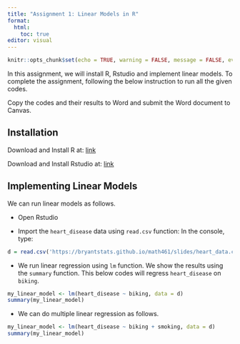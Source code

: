 ```yaml
---
title: "Assignment 1: Linear Models in R"
format: 
  html: 
    toc: true
editor: visual
---
```


```r
knitr::opts_chunk$set(echo = TRUE, warning = FALSE, message = FALSE, eval = FALSE)
```

In this assignment, we will install R, Rstudio and implement linear models. To complete the assignment, following the below instruction to run all the given codes.

Copy the codes and their results to Word and submit the Word document to Canvas.

## Installation

Download and Install R at: [link](https://cran.r-project.org/bin/windows/base/R-4.3.2-win.exe)

Download and Install Rstudio at: [link](https://download1.rstudio.org/electron/windows/RStudio-2023.12.0-369.exe)

## Implementing Linear Models

We can run linear models as follows.

-   Open Rstudio

-   Import the `heart_disease` data using `read.csv` function: In the console, type:

```r
d = read.csv('https://bryantstats.github.io/math461/slides/heart_data.csv') 
```

-   We run linear regression using `lm` function. We show the results using the `summary` function. This below codes will regress `heart_disease` on `biking`.

```r
my_linear_model <- lm(heart_disease ~ biking, data = d)
summary(my_linear_model)
```

-   We can do multiple linear regression as follows.

```r
my_linear_model <- lm(heart_disease ~ biking + smoking, data = d)
summary(my_linear_model)
```
